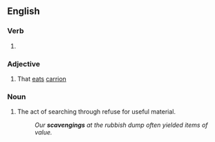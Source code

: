 ==English==

===Verb===
{{head|en|verb form}}

# {{present participle of|en|scavenge|nocat=1}}

===Adjective===
{{en-adj|-}}

# That [[eat]]s [[carrion]]

===Noun===
{{en-noun}}

# The act of searching through refuse for useful material.
#: ''Our '''scavengings''' at the rubbish dump often yielded items of value.''